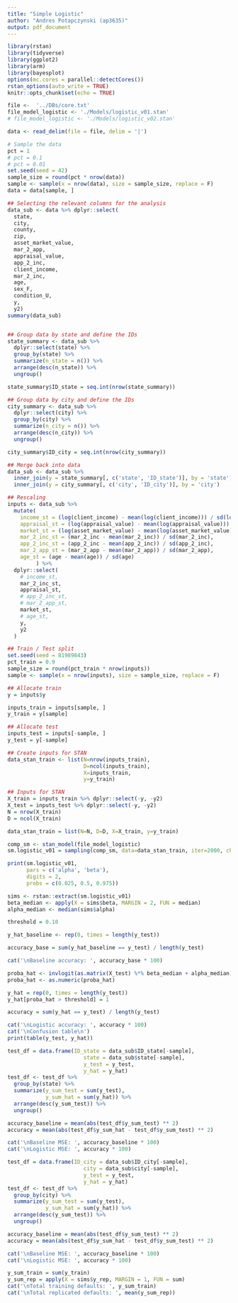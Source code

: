 ```yaml
---
title: "Simple Logistic"
author: "Andres Potapczynski (ap3635)"
output: pdf_document
---
```


```r
library(rstan)
library(tidyverse)
library(ggplot2)
library(arm)
library(bayesplot)
options(mc.cores = parallel::detectCores())
rstan_options(auto_write = TRUE)
knitr::opts_chunk$set(echo = TRUE)
```

```r
file <-  '../DBs/core.txt'
file_model_logistic <- './Models/logistic_v01.stan'
# file_model_logistic <- './Models/logistic_v02.stan'
```

```r
data <- read_delim(file = file, delim = '|')

# Sample the data
pct = 1
# pct = 0.1
# pct = 0.01
set.seed(seed = 42)
sample_size = round(pct * nrow(data))
sample <- sample(x = nrow(data), size = sample_size, replace = F)
data = data[sample, ]

## Selecting the relevant columns for the analysis
data_sub <- data %>% dplyr::select(
  state,
  city,
  county,
  zip,
  asset_market_value,
  mar_2_app,
  appraisal_value,
  app_2_inc,
  client_income,
  mar_2_inc,
  age,
  sex_F,
  condition_U,
  y,
  y2)
summary(data_sub)


## Group data by state and define the IDs
state_summary <- data_sub %>% 
  dplyr::select(state) %>% 
  group_by(state) %>% 
  summarize(n_state = n()) %>% 
  arrange(desc(n_state)) %>% 
  ungroup()

state_summary$ID_state = seq.int(nrow(state_summary))

## Group data by city and define the IDs
city_summary <- data_sub %>% 
  dplyr::select(city) %>% 
  group_by(city) %>% 
  summarize(n_city = n()) %>% 
  arrange(desc(n_city)) %>% 
  ungroup()

city_summary$ID_city = seq.int(nrow(city_summary))

## Merge back into data
data_sub <- data_sub %>% 
  inner_join(y = state_summary[, c('state', 'ID_state')], by = 'state') %>%
  inner_join(y = city_summary[, c('city', 'ID_city')], by = 'city')
```

```r
## Rescaling
inputs <- data_sub %>%
  mutate(
    income_st = (log(client_income) - mean(log(client_income))) / sd(log(client_income)),
    appraisal_st = (log(appraisal_value) - mean(log(appraisal_value))) / sd(log(appraisal_value)),
    market_st = (log(asset_market_value) - mean(log(asset_market_value))) / sd(log(asset_market_value)),
    mar_2_inc_st = (mar_2_inc - mean(mar_2_inc)) / sd(mar_2_inc),
    app_2_inc_st = (app_2_inc - mean(app_2_inc)) / sd(app_2_inc),
    mar_2_app_st = (mar_2_app - mean(mar_2_app)) / sd(mar_2_app),
    age_st = (age - mean(age)) / sd(age)
         ) %>% 
  dplyr::select(
    # income_st,
    mar_2_inc_st,
    appraisal_st,
    # app_2_inc_st,
    # mar_2_app_st,
    market_st,
    # age_st,
    y,
    y2
  )

## Train / Test split
set.seed(seed = 81989843)
pct_train = 0.9
sample_size = round(pct_train * nrow(inputs))
sample <- sample(x = nrow(inputs), size = sample_size, replace = F)

## Allocate train
y = inputs$y

inputs_train = inputs[sample, ]
y_train = y[sample]

## Allocate test
inputs_test = inputs[-sample, ]
y_test = y[-sample]

## Create inputs for STAN
data_stan_train <- list(N=nrow(inputs_train), 
                        D=ncol(inputs_train), 
                        X=inputs_train, 
                        y=y_train)

## Inputs for STAN
X_train = inputs_train %>% dplyr::select(-y, -y2)
X_test = inputs_test %>% dplyr::select(-y, -y2)
N = nrow(X_train)
D = ncol(X_train)

data_stan_train = list(N=N, D=D, X=X_train, y=y_train)
```

```r
comp_sm <- stan_model(file_model_logistic)
sm.logistic_v01 = sampling(comp_sm, data=data_stan_train, iter=2000, chains=4)
```

```r
print(sm.logistic_v01,
      pars = c('alpha', 'beta'),
      digits = 2, 
      probs = c(0.025, 0.5, 0.975))
```

```r
sims <- rstan::extract(sm.logistic_v01)
beta_median <- apply(X = sims$beta, MARGIN = 2, FUN = median)
alpha_median <- median(sims$alpha)
```

```r
threshold = 0.10

y_hat_baseline <- rep(0, times = length(y_test))

accuracy_base = sum(y_hat_baseline == y_test) / length(y_test)

cat('\nBaseline accuracy: ', accuracy_base * 100)

proba_hat <- invlogit(as.matrix(X_test) %*% beta_median + alpha_median)
proba_hat <- as.numeric(proba_hat)

y_hat = rep(0, times = length(y_test))
y_hat[proba_hat > threshold] = 1

accuracy = sum(y_hat == y_test) / length(y_test)

cat('\nLogistic accuracy: ', accuracy * 100)
cat('\nConfusion table\n')
print(table(y_test, y_hat))
```

```r
test_df = data.frame(ID_state = data_sub$ID_state[-sample],
                        state = data_sub$state[-sample],
                        y_test = y_test,
                        y_hat = y_hat)
test_df <- test_df %>% 
  group_by(state) %>% 
  summarize(y_sum_test = sum(y_test),
            y_sum_hat = sum(y_hat)) %>% 
  arrange(desc(y_sum_test)) %>% 
  ungroup()

accuracy_baseline = mean(abs(test_df$y_sum_test) ** 2)
accuracy = mean(abs(test_df$y_sum_hat - test_df$y_sum_test) ** 2)

cat('\nBaseline MSE: ', accuracy_baseline * 100)
cat('\nLogistic MSE: ', accuracy * 100)
```

```r
test_df = data.frame(ID_city = data_sub$ID_city[-sample],
                        city = data_sub$city[-sample],
                        y_test = y_test,
                        y_hat = y_hat)
test_df <- test_df %>% 
  group_by(city) %>% 
  summarize(y_sum_test = sum(y_test),
            y_sum_hat = sum(y_hat)) %>% 
  arrange(desc(y_sum_test)) %>% 
  ungroup()

accuracy_baseline = mean(abs(test_df$y_sum_test) ** 2)
accuracy = mean(abs(test_df$y_sum_hat - test_df$y_sum_test) ** 2)

cat('\nBaseline MSE: ', accuracy_baseline * 100)
cat('\nLogistic MSE: ', accuracy * 100)
```

```r
y_sum_train = sum(y_train)
y_sum_rep = apply(X = sims$y_rep, MARGIN = 1, FUN = sum)
cat('\nTotal training defaults: ', y_sum_train)
cat('\nTotal replicated defaults: ', mean(y_sum_rep))
```

